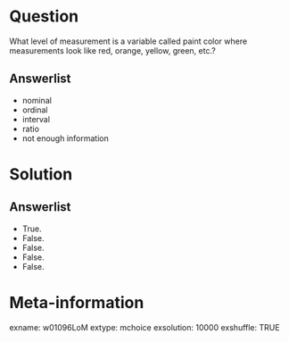 Question
========
What level of measurement is a variable called paint color where measurements look like red, orange, yellow, green, etc.?

Answerlist
----------
* nominal
* ordinal
* interval
* ratio  
* not enough information


Solution
========

Answerlist
----------
* True.
* False.
* False.
* False.
* False.


Meta-information
================
exname: w01096LoM
extype: mchoice
exsolution: 10000
exshuffle: TRUE